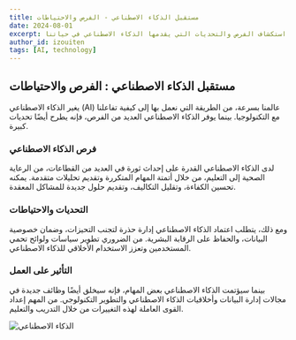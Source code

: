 ```yaml
---
title: مستقبل الذكاء الاصطناعي - الفرص والاحتياطات
date: 2024-08-01
excerpt: استكشاف الفرص والتحديات التي يقدمها الذكاء الاصطناعي في حياتنا.
author_id: izouiten
tags: [AI, technology]
---
```


## مستقبل الذكاء الاصطناعي : الفرص والاحتياطات

يغير الذكاء الاصطناعي (AI) عالمنا بسرعة، من الطريقة التي نعمل بها إلى كيفية تفاعلنا مع التكنولوجيا. بينما يوفر الذكاء الاصطناعي العديد من الفرص، فإنه يطرح أيضًا تحديات كبيرة.

### فرص الذكاء الاصطناعي

لدى الذكاء الاصطناعي القدرة على إحداث ثورة في العديد من القطاعات، من الرعاية الصحية إلى التعليم، من خلال أتمتة المهام المتكررة وتقديم تحليلات متقدمة. يمكنه تحسين الكفاءة، وتقليل التكاليف، وتقديم حلول جديدة للمشاكل المعقدة.

### التحديات والاحتياطات

ومع ذلك، يتطلب اعتماد الذكاء الاصطناعي إدارة حذرة لتجنب التحيزات، وضمان خصوصية البيانات، والحفاظ على الرقابة البشرية. من الضروري تطوير سياسات ولوائح تحمي المستخدمين وتعزز الاستخدام الأخلاقي للذكاء الاصطناعي.

### التأثير على العمل

بينما سيؤتمت الذكاء الاصطناعي بعض المهام، فإنه سيخلق أيضًا وظائف جديدة في مجالات إدارة البيانات وأخلاقيات الذكاء الاصطناعي والتطوير التكنولوجي. من المهم إعداد القوى العاملة لهذه التغييرات من خلال التدريب والتعليم.

![الذكاء الاصطناعي](https://source.unsplash.com/1600x900/?artificial-intelligence)

